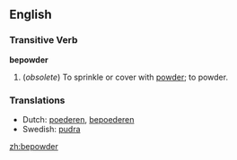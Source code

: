 ==English==

===Transitive Verb===
'''bepowder'''

# (''obsolete'') To sprinkle or cover with [[powder]]; to powder.

===Translations===
*Dutch: [[poederen]], [[bepoederen]]
*Swedish: [[pudra]]

[[zh:bepowder]]